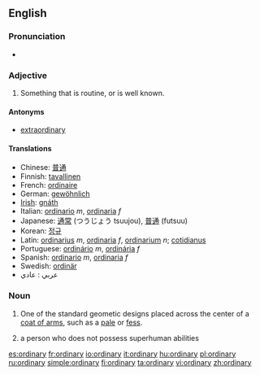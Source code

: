 ==English==

{{rank|shook|fit|distribute|946|ordinary|forms|complete|access}}

===Pronunciation===
*{{audio|en-us-ordinary.ogg|Audio (US)}}

===Adjective===
{{en-adj-more}}

# Something that is routine, or is well known.

====Antonyms====
*[[extraordinary]]

====Translations====
*Chinese: [[普通]]
*Finnish: [[tavallinen]]
*French: [[ordinaire]]
*German: [[gewöhnlich]]
*[[Irish]]: [[gnáth]]
*Italian: [[ordinario]] ''m'', [[ordinaria]] ''f''
*Japanese: [[通常]] (つうじょう tsuujou), [[普通]] (futsuu)
*Korean: [[정규]]
*Latin: [[ordinarius]] ''m'', [[ordinaria]] ''f'', [[ordinarium]] ''n''; [[cotidianus]]
*Portuguese: [[ordinário]] ''m'', [[ordinária]] ''f''
*Spanish: [[ordinario]] ''m'', [[ordinaria]] ''f''
*Swedish: [[ordinär]]
*عربي : عادي

===Noun===
{{en-noun-reg-y|ordinar|y}}

# {{heraldry}} One of the standard geometic designs placed across the center of a [[coat of arms]], such as a [[pale]] or [[fess]].
# {{cattag|science fiction}} a person who does not possess superhuman abilities

[[es:ordinary]]
[[fr:ordinary]]
[[io:ordinary]]
[[it:ordinary]]
[[hu:ordinary]]
[[pl:ordinary]]
[[ru:ordinary]]
[[simple:ordinary]]
[[fi:ordinary]]
[[ta:ordinary]]
[[vi:ordinary]]
[[zh:ordinary]]